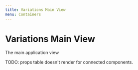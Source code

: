 ```yaml
---
title: Variations Main View 
menu: Containers
---
```

# Variations Main View 

The main application view 



TODO: props table doesn't render for connected components.
<PropsTable of={VariationsMainView.WrappedComponent} />

<Playground>
    <Provider store={createStore(rootReducer)}>
      <VariationsMainView/>
    </Provider>
</Playground>

